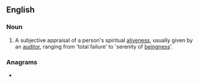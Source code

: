 ==English==

===Noun===
{{en-noun}}
{{wp|Emotional tone scale}}

# {{lb|en|Scientology}} A subjective appraisal of a person's spiritual [[aliveness]], usually given by an [[auditor]], ranging from 'total failure' to 'serenity of [[beingness]]'.

===Anagrams===
* {{anagrams|en|a=aceelnost|celatones}}